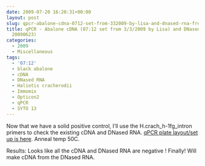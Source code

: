 ```yaml
---
date: 2009-07-20 16:20:31+00:00
layout: post
slug: qpcr-abalone-cdna-0712-set-from-332009-by-lisa-and-dnased-rna-from-20090623
title: qPCR - Abalone cDNA (07:12 set from 3/3/2009 by Lisa) and DNased RNA (from
  20090623)
categories:
  - 2009
  - Miscellaneous
tags:
  - '07:12'
  - black abalone
  - cDNA
  - DNased RNA
  - Haliotis cracherodii
  - Immomix
  - Opticon2
  - qPCR
  - SYTO 13
---
```


Now that we have a solid positive control, I'll use the H.crach_h-1fg_intron primers to check the existing cDNA and DNased RNA. [qPCR plate layout/set up is here](https://eagle.fish.washington.edu/Arabidopsis/Notebook%20Workup%20Files/20090720-01.jpg). Anneal temp 50C.

Results: Looks like all the cDNA and DNased RNA are negative ! Finally! Will make cDNA from the DNased RNA.
